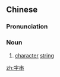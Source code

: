 ==Chinese==
{{zh-forms}}

===Pronunciation===
{{zh-pron
|m=zìchuàn,er=y
|c=zi6 cyun3
|cat=n
}}

===Noun===
{{zh-noun}}

# {{lb|zh|computing}} [[character]] [[string]]

[[zh:字串]]